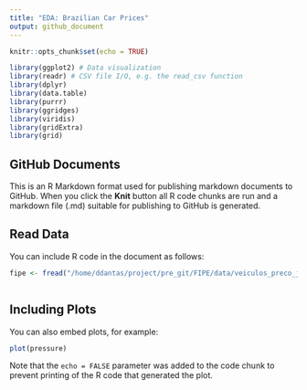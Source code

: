 ```yaml
---
title: "EDA: Brazilian Car Prices"
output: github_document
---
```


```r
knitr::opts_chunk$set(echo = TRUE)

library(ggplot2) # Data visualization
library(readr) # CSV file I/O, e.g. the read_csv function
library(dplyr)
library(data.table)
library(purrr)
library(ggridges)
library(viridis)
library(gridExtra)
library(grid)
```

## GitHub Documents

This is an R Markdown format used for publishing markdown documents to GitHub. When you click the **Knit** button all R code chunks are run and a markdown file (.md) suitable for publishing to GitHub is generated.

## Read Data

You can include R code in the document as follows:

```r
fipe <- fread("/home/ddantas/project/pre_git/FIPE/data/veiculos_preco_junho_de_2018.csv")
```
```r

```

## Including Plots

You can also embed plots, for example:

```r
plot(pressure)
```

Note that the `echo = FALSE` parameter was added to the code chunk to prevent printing of the R code that generated the plot.
